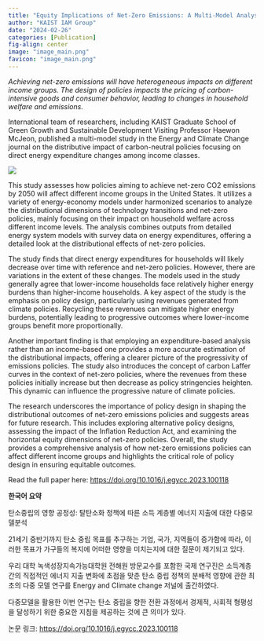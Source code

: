 ```yaml
---
title: "Equity Implications of Net-Zero Emissions: A Multi-Model Analysis of Energy Expenditures Across Income Classes Under Economy-Wide Deep Decarbonization Policies"
author: "KAIST IAM Group"
date: "2024-02-26"
categories: [Publication]
fig-align: center
image: "image_main.png"
favicon: "image_main.png"
---
```


*Achieving net-zero emissions will have heterogeneous impacts on different income groups. The design of policies impacts the pricing of carbon-intensive goods and consumer behavior, leading to changes in household welfare and emissions.*

International team of researchers, including KAIST Graduate School of Green Growth and Sustainable Development Visiting Professor Haewon McJeon, published a multi-model study in the Energy and Climate Change journal on the distributive impact of carbon-neutral policies focusing on direct energy expenditure changes among income classes.

![](image_main.png){fig-align="center"}

This study assesses how policies aiming to achieve net-zero CO2 emissions by 2050 will affect different income groups in the United States. It utilizes a variety of energy-economy models under harmonized scenarios to analyze the distributional dimensions of technology transitions and net-zero policies, mainly focusing on their impact on household welfare across different income levels. The analysis combines outputs from detailed energy system models with survey data on energy expenditures, offering a detailed look at the distributional effects of net-zero policies.

The study finds that direct energy expenditures for households will likely decrease over time with reference and net-zero policies. However, there are variations in the extent of these changes. The models used in the study generally agree that lower-income households face relatively higher energy burdens than higher-income households. A key aspect of the study is the emphasis on policy design, particularly using revenues generated from climate policies. Recycling these revenues can mitigate higher energy burdens, potentially leading to progressive outcomes where lower-income groups benefit more proportionally.

Another important finding is that employing an expenditure-based analysis rather than an income-based one provides a more accurate estimation of the distributional impacts, offering a clearer picture of the progressivity of emissions policies. The study also introduces the concept of carbon Laffer curves in the context of net-zero policies, where the revenues from these policies initially increase but then decrease as policy stringencies heighten. This dynamic can influence the progressive nature of climate policies.

The research underscores the importance of policy design in shaping the distributional outcomes of net-zero emissions policies and suggests areas for future research. This includes exploring alternative policy designs, assessing the impact of the Inflation Reduction Act, and examining the horizontal equity dimensions of net-zero policies. Overall, the study provides a comprehensive analysis of how net-zero emissions policies can affect different income groups and highlights the critical role of policy design in ensuring equitable outcomes.

Read the full paper here: <https://doi.org/10.1016/j.egycc.2023.100118>

**한국어 요약**

탄소중립의 영향 공정성: 탈탄소화 정책에 따른 소득 계층별 에너지 지출에 대한 다중모델분석

21세기 중반기까지 탄소 중립 목표를 추구하는 기업, 국가, 지역들이 증가함에 따라, 이러한 목표가 가구들의 복지에 어떠한 영향을 미치는지에 대한 질문이 제기되고 있다. 

우리 대학 녹색성장지속가능대학원 전해원 방문교수를 포함한 국제 연구진은 소득계층 간의 직접적인 에너지 지출 변화에 초점을 맞춘 탄소 중립 정책의 분배적 영향에 관한 최초의 다중 모델 연구를 Energy and Climate change 저널에 출간하였다. 

다중모델을 활용한 이번 연구는 탄소 중립을 향한 전환 과정에서 경제적, 사회적 형평성을 달성하기 위한 중요한 지침을 제공하는 것에 큰 의미가 있다. 

논문 링크: <https://doi.org/10.1016/j.egycc.2023.100118>
